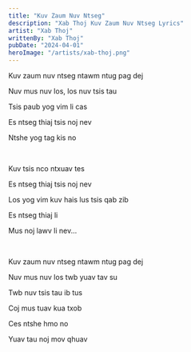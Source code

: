 ```yaml
---
title: "Kuv Zaum Nuv Ntseg"
description: "Xab Thoj Kuv Zaum Nuv Ntseg Lyrics"
artist: "Xab Thoj"
writtenBy: "Xab Thoj"
pubDate: "2024-04-01"
heroImage: "/artists/xab-thoj.png"
---
```


Kuv zaum nuv ntseg ntawm ntug pag dej

Nuv mus nuv los, los nuv tsis tau

Tsis paub yog vim li cas

Es ntseg thiaj tsis noj nev

Ntshe yog tag kis no

<br />

Kuv tsis nco ntxuav tes

Es ntseg thiaj tsis noj nev

Los yog vim kuv hais lus tsis qab zib

Es ntseg thiaj li

Mus noj lawv li nev...

<br />

Kuv zaum nuv ntseg ntawm ntug pag dej

Nuv mus nuv los twb yuav tav su

Twb nuv tsis tau ib tus

Coj mus tuav kua txob

Ces ntshe hmo no

Yuav tau noj mov qhuav
